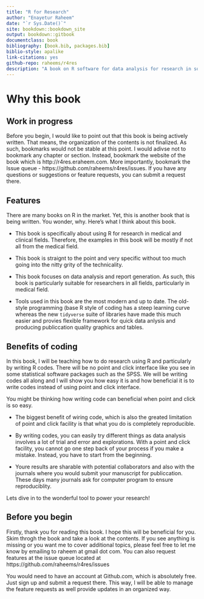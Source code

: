 ```yaml
--- 
title: "R for Research"
author: "Enayetur Raheem"
date: "`r Sys.Date()`"
site: bookdown::bookdown_site
output: bookdown::gitbook
documentclass: book
bibliography: [book.bib, packages.bib]
biblio-style: apalike
link-citations: yes
github-repo: raheems/r4res
description: "A book on R software for data analysis for research in social and medical science"
---
```



# Why this book

## Work in progress

Before you begin, I would like to point out that this book is being actively written. That means, the organization of the contents is not finalized. As such, bookmarks would not be stable at this point. I would adivse not to bookmark any chapter or section. Instead, bookmark the website of the book which is http://r4res.eraheem.com. More importantly, bookmark the Issue queue 
- https://github.com/raheems/r4res/issues. If you have any questions or suggestions or feature requests, you can submit a request there. 


## Features {#features}

There are many books on R in the market. Yet, this is another book that is being written. You wonder, why. Here's what I think about this book.

- This book is specifically about using R for research in medical and clinical fields. Therefore, the examples in this book will be mostly if not all from the medical field.

- This book is straignt to the point and very specific without too much going into the nitty grity of the technicality.

- This book focuses on data analysis and report generation. As such, this book is particularly suitable for researchers in all fields, particularly in medical field.

- Tools used in this book are the most modern and up to date. The old-style programming (base R style of coding has a steep learning curve whereas the new `tidyverse` suite of libraries have made this much easier and provies flexible framework for quick data anlysis and producing publiccation quality graphics and tables. 

## Benefits of coding {#why_coding}

In this book, I will be teaching how to do research using R and particularly by writing R codes. There will be no point and click interface like you see in some statistical software packages such as the SPSS. We will be writing codes all along and I will show you how easy it is and how beneficial it is to write codes instead of using point and click interface. 

You might be thinking how writing code can beneficial when point and click is so easy. 

- The biggest benefit of wiring code, which is also the greated limitation of point and click facility is that what you do is completely reproducible. 

- By writing codes, you can easily try different things as data analysis involves a lot of trial and error and explorations. With a point and click facility, you cannot go one step back of your process if you make a mistake. Instead, you have to start from the beginning.

- Youre results are sharable with potential collaborators and also with the journals where you would submit your manuscript for publiccation. These days many journals ask for computer program to ensure reproduciblity.

Lets dive in to the wonderful tool to power your research!

## Before you begin

Firstly, thank you for reading this book. I hope this will be beneficial for you. Skim throgh the book and take a look at the contents. If you see anything is missing or you want me to cover additional topics, please feel free to let me know by emailing to raheem at gmail dot com. You can also request features at the issue queue located at https://github.com/raheems/r4res/issues

You would need to have an account at Github.com, which is absolutely free. Just sign up and submit a request there. This way, I will be able to manage the feature requests as well provide updates in an organized way.


